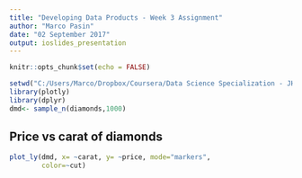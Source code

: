 ```yaml
---
title: "Developing Data Products - Week 3 Assignment"
author: "Marco Pasin"
date: "02 September 2017"
output: ioslides_presentation
---
```


```r
knitr::opts_chunk$set(echo = FALSE)
```

```r
setwd("C:/Users/Marco/Dropbox/Coursera/Data Science Specialization - JHU/Developing Data Products/week3")
library(plotly)
library(dplyr)
dmd<- sample_n(diamonds,1000)
```


## Price vs carat of diamonds

```r
plot_ly(dmd, x= ~carat, y= ~price, mode="markers",
        color=~cut)
```

